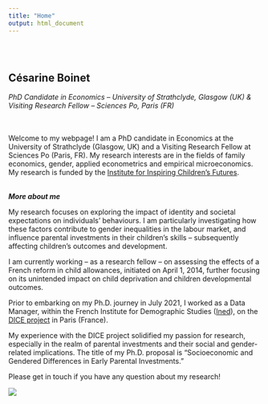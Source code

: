 ```yaml
---
title: "Home"
output: html_document
---
```


<style type="text/css">
.title {
  display: none;
}

#getting-started img {
  margin-right: 10px;
}

</style>

<div class="row" style="padding-top: 30px;">
<div class="col-sm-8">

# **Césarine Boinet**
<i> PhD Candidate in Economics – University of Strathclyde, Glasgow (UK) & Visiting Research Fellow – Sciences Po, Paris (FR) </i>



<br> <br>
Welcome to my webpage! I am a PhD candidate in Economics at the University of Strathclyde (Glasgow, UK) and a Visiting Research Fellow at Sciences Po (Paris, FR).  My research interests are in the fields of family economics, gender, applied econometrics and empirical microeconomics. My research is funded by the [Institute for Inspiring Children's Futures](https://inspiringchildrensfutures.org/).

<br>
<i> <b> More about me </i> </b>
<br>


My research focuses on exploring the impact of identity and societal expectations on individuals’ behaviours. I am particularly investigating how these factors contribute to gender inequalities in the labour market, and influence parental investments in their children’s skills – subsequently affecting children’s outcomes and development.

I am currently working – as a research fellow – on assessing the effects of a French reform in child allowances, initiated on April 1, 2014, further focusing on its unintended impact on child deprivation and children developmental outcomes.


Prior to embarking on my Ph.D. journey in July 2021, I worked as a Data Manager, within the French Institute for Demographic Studies ([Ined](https://www.ined.fr/)), on the [DICE project](https://dice.site.ined.fr) in Paris (France).

My experience with the DICE project solidified my passion for research, especially in the realm of parental investments and their social and gender-related implications. The title of my Ph.D. proposal is "Socioeconomic and Gendered Differences in Early Parental Investments."

Please get in touch if you have any question about my research!



</div>
<div class="col-sm-4">



![](Images/cb2.jpg)
</a>






</div>